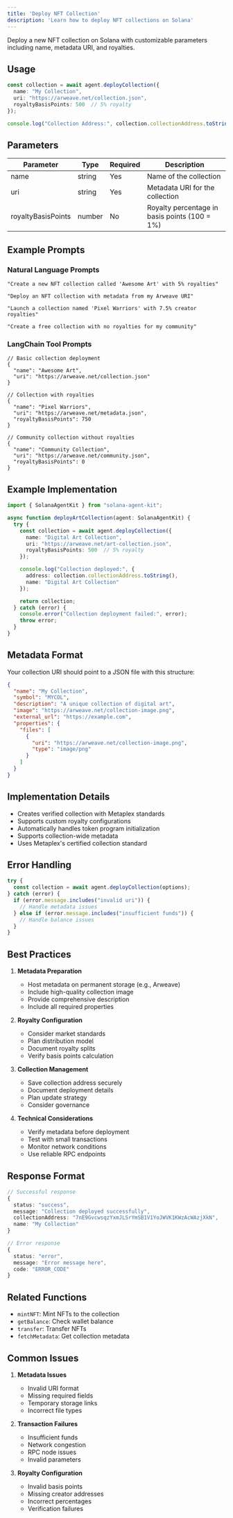 ```yaml
---
title: 'Deploy NFT Collection'
description: 'Learn how to deploy NFT collections on Solana'
---
```


Deploy a new NFT collection on Solana with customizable parameters including name, metadata URI, and royalties.

## Usage

```typescript
const collection = await agent.deployCollection({
  name: "My Collection",
  uri: "https://arweave.net/collection.json",
  royaltyBasisPoints: 500  // 5% royalty
});

console.log("Collection Address:", collection.collectionAddress.toString());
```

## Parameters

| Parameter | Type | Required | Description |
| --------- | ---- | -------- | ----------- |
| name | string | Yes | Name of the collection |
| uri | string | Yes | Metadata URI for the collection |
| royaltyBasisPoints | number | No | Royalty percentage in basis points (100 = 1%) |

## Example Prompts

### Natural Language Prompts
```text
"Create a new NFT collection called 'Awesome Art' with 5% royalties"

"Deploy an NFT collection with metadata from my Arweave URI"

"Launch a collection named 'Pixel Warriors' with 7.5% creator royalties"

"Create a free collection with no royalties for my community"
```

### LangChain Tool Prompts
```text
// Basic collection deployment
{
  "name": "Awesome Art",
  "uri": "https://arweave.net/collection.json"
}

// Collection with royalties
{
  "name": "Pixel Warriors",
  "uri": "https://arweave.net/metadata.json",
  "royaltyBasisPoints": 750
}

// Community collection without royalties
{
  "name": "Community Collection",
  "uri": "https://arweave.net/community.json",
  "royaltyBasisPoints": 0
}
```

## Example Implementation

```typescript
import { SolanaAgentKit } from "solana-agent-kit";

async function deployArtCollection(agent: SolanaAgentKit) {
  try {
    const collection = await agent.deployCollection({
      name: "Digital Art Collection",
      uri: "https://arweave.net/art-collection.json",
      royaltyBasisPoints: 500  // 5% royalty
    });

    console.log("Collection deployed:", {
      address: collection.collectionAddress.toString(),
      name: "Digital Art Collection"
    });

    return collection;
  } catch (error) {
    console.error("Collection deployment failed:", error);
    throw error;
  }
}
```

## Metadata Format

Your collection URI should point to a JSON file with this structure:

```json
{
  "name": "My Collection",
  "symbol": "MYCOL",
  "description": "A unique collection of digital art",
  "image": "https://arweave.net/collection-image.png",
  "external_url": "https://example.com",
  "properties": {
    "files": [
      {
        "uri": "https://arweave.net/collection-image.png",
        "type": "image/png"
      }
    ]
  }
}
```

## Implementation Details

- Creates verified collection with Metaplex standards
- Supports custom royalty configurations
- Automatically handles token program initialization
- Supports collection-wide metadata
- Uses Metaplex's certified collection standard

## Error Handling

```typescript
try {
  const collection = await agent.deployCollection(options);
} catch (error) {
  if (error.message.includes("invalid uri")) {
    // Handle metadata issues
  } else if (error.message.includes("insufficient funds")) {
    // Handle balance issues
  }
}
```

## Best Practices

1. **Metadata Preparation**
   - Host metadata on permanent storage (e.g., Arweave)
   - Include high-quality collection image
   - Provide comprehensive description
   - Include all required properties

2. **Royalty Configuration**
   - Consider market standards
   - Plan distribution model
   - Document royalty splits
   - Verify basis points calculation

3. **Collection Management**
   - Save collection address securely
   - Document deployment details
   - Plan update strategy
   - Consider governance

4. **Technical Considerations**
   - Verify metadata before deployment
   - Test with small transactions
   - Monitor network conditions
   - Use reliable RPC endpoints

## Response Format

```typescript
// Successful response
{
  status: "success",
  message: "Collection deployed successfully",
  collectionAddress: "7nE9GvcwsqzYxmJLSrYmSB1V1YoJWVK1KWzAcWAzjXkN",
  name: "My Collection"
}

// Error response
{
  status: "error",
  message: "Error message here",
  code: "ERROR_CODE"
}
```

## Related Functions

- `mintNFT`: Mint NFTs to the collection
- `getBalance`: Check wallet balance
- `transfer`: Transfer NFTs
- `fetchMetadata`: Get collection metadata

## Common Issues

1. **Metadata Issues**
   - Invalid URI format
   - Missing required fields
   - Temporary storage links
   - Incorrect file types

2. **Transaction Failures**
   - Insufficient funds
   - Network congestion
   - RPC node issues
   - Invalid parameters

3. **Royalty Configuration**
   - Invalid basis points
   - Missing creator addresses
   - Incorrect percentages
   - Verification failures